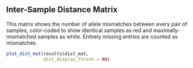 ## Inter-Sample Distance Matrix

This matrix shows the number of allele mismatches between every pair of samples,
color-coded to show identical samples as red and maximally-mismatched samples as
white. Entirely missing entries are counted as mismatches.

```r
plot_dist_mat(results$dist_mat,
              dist_display_thresh = NA)
```
